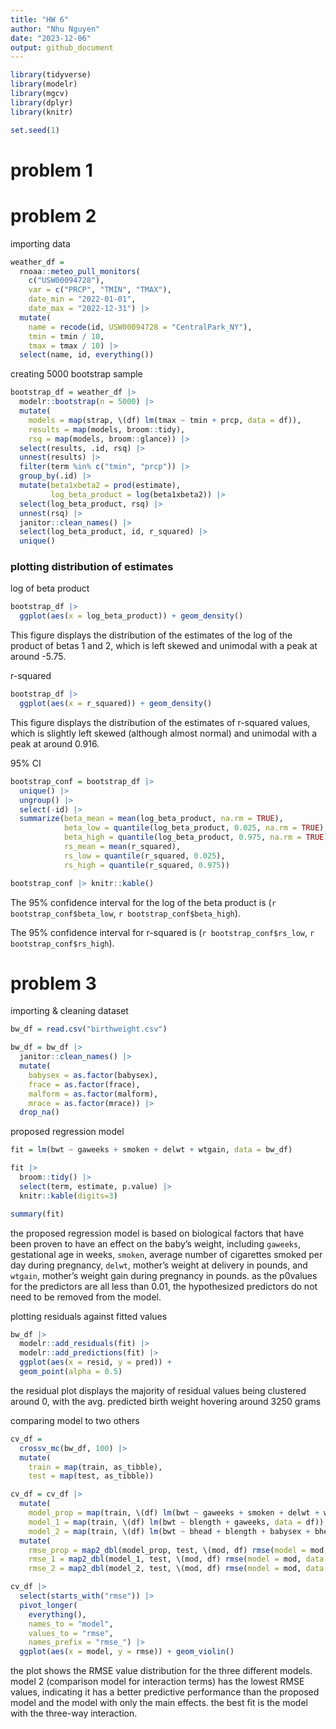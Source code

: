 ```yaml
---
title: "HW 6"
author: "Nhu Nguyen"
date: "2023-12-06"
output: github_document
---
```


```r
library(tidyverse)
library(modelr)
library(mgcv)
library(dplyr)
library(knitr)

set.seed(1)
```

# problem 1

# problem 2

importing data
```r
weather_df = 
  rnoaa::meteo_pull_monitors(
    c("USW00094728"),
    var = c("PRCP", "TMIN", "TMAX"), 
    date_min = "2022-01-01",
    date_max = "2022-12-31") |>
  mutate(
    name = recode(id, USW00094728 = "CentralPark_NY"),
    tmin = tmin / 10,
    tmax = tmax / 10) |>
  select(name, id, everything())
```

creating 5000 bootstrap sample
```r
bootstrap_df = weather_df |> 
  modelr::bootstrap(n = 5000) |> 
  mutate(
    models = map(strap, \(df) lm(tmax ~ tmin + prcp, data = df)),
    results = map(models, broom::tidy),
    rsq = map(models, broom::glance)) |> 
  select(results, .id, rsq) |> 
  unnest(results) |> 
  filter(term %in% c("tmin", "prcp")) |> 
  group_by(.id) |> 
  mutate(beta1xbeta2 = prod(estimate),
         log_beta_product = log(beta1xbeta2)) |> 
  select(log_beta_product, rsq) |> 
  unnest(rsq) |> 
  janitor::clean_names() |> 
  select(log_beta_product, id, r_squared) |> 
  unique()
```

### plotting distribution of estimates
log of beta product
```r
bootstrap_df |> 
  ggplot(aes(x = log_beta_product)) + geom_density()
```
This figure displays the distribution of the estimates of the log of the product of betas 1 and 2, which is left skewed and unimodal with a peak at around -5.75.


r-squared
```r
bootstrap_df |> 
  ggplot(aes(x = r_squared)) + geom_density()
```
This figure displays the distribution of the estimates of r-squared values, which is slightly left skewed (although almost normal) and unimodal with a peak at around 0.916.


95% CI
```r
bootstrap_conf = bootstrap_df |> 
  unique() |>
  ungroup() |> 
  select(-id) |> 
  summarize(beta_mean = mean(log_beta_product, na.rm = TRUE),
            beta_low = quantile(log_beta_product, 0.025, na.rm = TRUE),
            beta_high = quantile(log_beta_product, 0.975, na.rm = TRUE),
            rs_mean = mean(r_squared),
            rs_low = quantile(r_squared, 0.025),
            rs_high = quantile(r_squared, 0.975))

bootstrap_conf |> knitr::kable()
```
The 95% confidence interval for the log of the beta product is (`r bootstrap_conf$beta_low`, `r bootstrap_conf$beta_high`).

The 95% confidence interval for r-squared is (`r bootstrap_conf$rs_low`, `r bootstrap_conf$rs_high`).

# problem 3 

importing & cleaning dataset 
```r
bw_df = read.csv("birthweight.csv")

bw_df = bw_df |> 
  janitor::clean_names() |> 
  mutate(
    babysex = as.factor(babysex),
    frace = as.factor(frace),
    malform = as.factor(malform),
    mrace = as.factor(mrace)) |> 
  drop_na()
```

proposed regression model
```r
fit = lm(bwt ~ gaweeks + smoken + delwt + wtgain, data = bw_df)

fit |>
  broom::tidy() |>
  select(term, estimate, p.value) |>
  knitr::kable(digits=3)

summary(fit)
```

the proposed regression model is based on biological factors that have been proven to have an effect on the baby's weight, including `gaweeks`, gestational age in weeks, `smoken`, average number of cigarettes smoked per day during pregnancy, `delwt`, mother's weight at delivery in pounds, and `wtgain`, mother's weight gain during pregnancy in pounds. as the p0values for the predictors are all less than 0.01, the hypothesized predictors do not need to be removed from the model.

plotting residuals against fitted values
```r
bw_df |> 
  modelr::add_residuals(fit) |> 
  modelr::add_predictions(fit) |> 
  ggplot(aes(x = resid, y = pred)) +
  geom_point(alpha = 0.5)
```
the residual plot displays the majority of residual values being clustered around 0, with the avg. predicted birth weight hovering around 3250 grams


comparing model to two others 
```r
cv_df =
  crossv_mc(bw_df, 100) |> 
  mutate(
    train = map(train, as_tibble),
    test = map(test, as_tibble))
```


```r
cv_df = cv_df |> 
  mutate(
    model_prop = map(train, \(df) lm(bwt ~ gaweeks + smoken + delwt + wtgain, data = df)),
    model_1 = map(train, \(df) lm(bwt ~ blength + gaweeks, data = df)),
    model_2 = map(train, \(df) lm(bwt ~ bhead + blength + babysex + bhead*blength + bhead*babysex + blength*babysex + bhead*blength*babysex, data = df))) |> 
  mutate(
    rmse_prop = map2_dbl(model_prop, test, \(mod, df) rmse(model = mod, data = df)),
    rmse_1 = map2_dbl(model_1, test, \(mod, df) rmse(model = mod, data = df)),
    rmse_2 = map2_dbl(model_2, test, \(mod, df) rmse(model = mod, data = df)))

cv_df |> 
  select(starts_with("rmse")) |> 
  pivot_longer(
    everything(),
    names_to = "model",
    values_to = "rmse",
    names_prefix = "rmse_") |> 
  ggplot(aes(x = model, y = rmse)) + geom_violin()
```

the plot shows the RMSE value distribution for the three different models. model 2 (comparison model for interaction terms) has the lowest RMSE values, indicating it has a better predictive performance than the proposed model and the model with only the main effects. the best fit is the model with the three-way interaction. 

